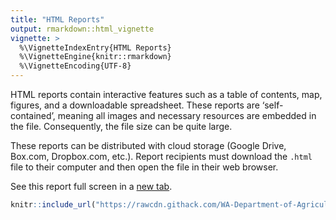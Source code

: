 ```yaml
---
title: "HTML Reports"
output: rmarkdown::html_vignette
vignette: >
  %\VignetteIndexEntry{HTML Reports}
  %\VignetteEngine{knitr::rmarkdown}
  %\VignetteEncoding{UTF-8}
---
```


HTML reports contain interactive features such as a table of contents, map, figures, and a downloadable spreadsheet. These reports are 'self-contained', meaning all images and necessary resources are embedded in the file. Consequently, the file size can be quite large.

These reports can be distributed with cloud storage (Google Drive, Box.com, Dropbox.com, etc.). Report recipients must download the `.html` file to their computer and then open the file in their web browser.

See this report full screen in a [new tab](https://rawcdn.githack.com/WA-Department-of-Agriculture/soils/944448976992604a12dafbf47258327be0e5ab98/inst/example_reports/example_producer_report.html "See the .html report in full screen."){target="_blank"}.

```r
knitr::include_url("https://rawcdn.githack.com/WA-Department-of-Agriculture/soils/944448976992604a12dafbf47258327be0e5ab98/inst/example_reports/example_producer_report.html", height = "500px")
```
